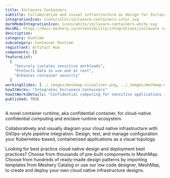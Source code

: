 ```yaml
---
title: Inclavare Containers
subtitle: Collaborative and visual infrastructure as design for Inclavare Containers
integrationIcon: icons/color/inclavare-containers-color.svg
darkModeIntegrationIcon: icons/white/inclavare-containers-white.svg
docURL: https://docs.meshery.io/extensibility/integrations/inclavare containers
description:
category: Runtime
subcategory: Container Runtime
registrant: Artifact Hub
components: []
featureList:
  [
    "Securely isolates sensitive workloads",
    "Protects data in use and at rest",
    "Enhances container security"
  ]
workingSlides: [../_images/meshmap-visualizer.png, ../_images/meshmap-designer.png]
howItWorks: "Integrates Inclavare Containers"
howItWorksDetails: "Confidential computing for sensitive applications in Kubernetes"
published: TRUE
---
```


<p>
  A novel container runtime, aka confidential container, for cloud-native confidential computing and
  enclave runtime ecosystem.
</p>
<p>
  Collaboratively and visually diagram your cloud native infrastructure with GitOps-style pipeline
  integration. Design, test, and manage configuration your Kubernetes-based, containerized
  applications as a visual topology.
</p>
<p>
  Looking for best practice cloud native design and deployment best practices? Choose from thousands
  of pre-built components in MeshMap. Choose from hundreds of ready-made design patterns by
  importing templates from Meshery Catalog or use our low code designer, MeshMap, to create and
  deploy your own cloud native infrastructure designs.
</p>
